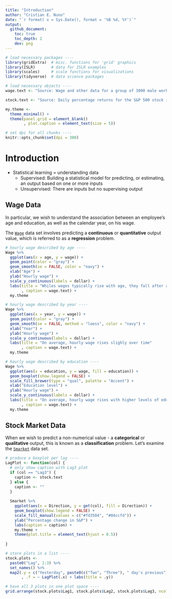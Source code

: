 ```yaml
---
title: "Introduction"
author: "Cristian E. Nuno"
date: "`r format( x = Sys.Date(), format = '%B %d, %Y')`"
output: 
  github_document:
    toc: true
    toc_depth: 2
    dev: png
---
```


```r
# load necessary packages ----
library(gridExtra)  # misc. functions for 'grid' graphics
library(ISLR)       # data for ISLR examples
library(scales)     # scale functions for visualizations
library(tidyverse)  # data science packages

# load necessary objects ----
wage.text <- "Source: Wage and other data for a group of 3000 male workers in the Mid-Atlantic region"

stock.text <- "Source: Daily percentage returns for the S&P 500 stock index between 2001 and 2005"

my.theme <- 
  theme_minimal() + 
  theme(panel.grid = element_blank()
        , plot.caption = element_text(size = 5))

# set dpi for all chunks ----
knitr::opts_chunk$set(dpi = 300)
```

# Introduction

* Statistical learning = understanding data
    + Supervised: Building a statistical model for predicting, or estimating, an output based on one or more inputs
    + Unsupervised: There are inputs but no supervising output

## Wage Data

In particular, we wish to understand the association between an employee’s age and education, as well as the calendar year, on his wage.

The [`Wage`](https://www.rdocumentation.org/packages/ISLR/versions/1.2/topics/Wage) data set involves predicting a **continuous** or **quantitative** output value, which is referred to as a **regression** problem.

```r
# hourly wage described by age ----
Wage %>%
  ggplot(aes(x = age, y = wage)) +
  geom_point(color = "gray") +
  geom_smooth(se = FALSE, color = "navy") +
  xlab("Age") +
  ylab("Hourly wage") +
  scale_y_continuous(labels = dollar) +
  labs(title = "Whiles wages typically rise with age, they fall after age 60"
       , caption = wage.text) +
  my.theme

# hourly wage described by year ----
Wage %>%
  ggplot(aes(x = year, y = wage)) +
  geom_point(color = "gray") +
  geom_smooth(se = FALSE, method = "loess", color = "navy") +
  xlab("Year") +
  ylab("Hourly wage") +
  scale_y_continuous(labels = dollar) +
  labs(title = "On average, hourly wage rises slighly over time"
       , caption = wage.text) +
  my.theme

# hourly wage described by education ----
Wage %>%
  ggplot(aes(x = education, y = wage, fill = education)) +
  geom_boxplot(show.legend = FALSE) +
  scale_fill_brewer(type = "qual", palette = "Accent") +
  xlab("Education level") +
  ylab("Hourly wage") +
  scale_y_continuous(labels = dollar) +
  labs(title = "On average, hourly wage rises with higher levels of educational attainment"
       , caption = wage.text) +
  my.theme
```

## Stock Market Data

When we wish to predict a non-numerical value - a **categorical** or **qualitative** output, this is known as a **classification** problem. Let's examine the [`Smarket`](https://www.rdocumentation.org/packages/ISLR/versions/1.2/topics/Smarket) data set.

```r
# produce a boxplot per lag ----
LagPlot <- function(col) {
  # only show caption with Lag3 plot
  if (col == "Lag3") {
    caption <- stock.text
  } else {
    caption <- ""
  }
  
  Smarket %>%
    ggplot(aes(x = Direction, y = get(col), fill = Direction)) +
    geom_boxplot(show.legend = FALSE) +
    scale_fill_manual(values = c("#fd3504", "#04ccfd")) +
    ylab("Percentage change in S&P") +
    labs(caption = caption) +
    my.theme +
    theme(plot.title = element_text(hjust = 0.5))
    
}

# store plots in a list ----
stock.plots <- 
  paste0("Lag", 1:3) %>%
  set_names() %>%
  map2(.y = c("Yesterday", paste0(c("Two", "Three"), " day's previous"))
       , .f = ~ LagPlot(.x) + labs(title = .y))

# have all 3 plots in one plot space ----
grid.arrange(stock.plots$Lag1, stock.plots$Lag2, stock.plots$Lag3, ncol = 3)
```

